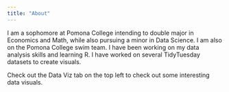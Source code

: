 ```yaml
---
title: "About"
---
```


I am a sophomore at Pomona College intending to double major in Economics and Math, while also pursuing a minor in Data Science. I am also on the Pomona College swim team. I have been working on my data analysis skills and learning R. I have worked on several TidyTuesday datasets to create visuals.

Check out the Data Viz tab on the top left to check out some interesting data visuals.

